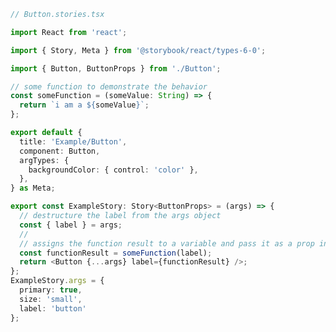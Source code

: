 ```ts
// Button.stories.tsx

import React from 'react';

import { Story, Meta } from '@storybook/react/types-6-0';

import { Button, ButtonProps } from './Button';

// some function to demonstrate the behavior
const someFunction = (someValue: String) => {
  return `i am a ${someValue}`;
};

export default {
  title: 'Example/Button',
  component: Button,
  argTypes: {
    backgroundColor: { control: 'color' },
  },
} as Meta;

export const ExampleStory: Story<ButtonProps> = (args) => {
  // destructure the label from the args object
  const { label } = args;
  //
  // assigns the function result to a variable and pass it as a prop into the component
  const functionResult = someFunction(label);
  return <Button {...args} label={functionResult} />;
};
ExampleStory.args = {
  primary: true,
  size: 'small',
  label: 'button'
};
```
